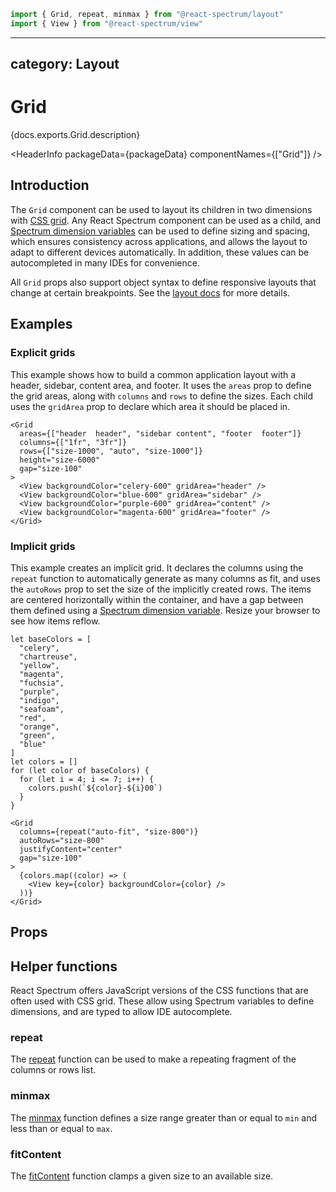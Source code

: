 <!-- Copyright 2020 Adobe. All rights reserved.
This file is licensed to you under the Apache License, Version 2.0 (the "License");
you may not use this file except in compliance with the License. You may obtain a copy
of the License at http://www.apache.org/licenses/LICENSE-2.0
Unless required by applicable law or agreed to in writing, software distributed under
the License is distributed on an "AS IS" BASIS, WITHOUT WARRANTIES OR REPRESENTATIONS
OF ANY KIND, either express or implied. See the License for the specific language
governing permissions and limitations under the License. -->



```jsx import
import { Grid, repeat, minmax } from "@react-spectrum/layout"
import { View } from "@react-spectrum/view"
```

---

## category: Layout

# Grid

<p>{docs.exports.Grid.description}</p>

<HeaderInfo packageData={packageData} componentNames={["Grid"]} />

## Introduction

The `Grid` component can be used to layout its children in two dimensions with
[CSS grid](https://developer.mozilla.org/en-US/docs/Web/CSS/CSS_Grid_Layout/Basic_Concepts_of_Grid_Layout).
Any React Spectrum component can be used as a child, and [Spectrum dimension variables](styling.html#dimension-values)
can be used to define sizing and spacing, which ensures consistency across applications, and allows the layout to adapt
to different devices automatically. In addition, these values can be autocompleted in many IDEs for convenience.

All `Grid` props also support object syntax to define responsive layouts that change at certain breakpoints.
See the [layout docs](layout.html#responsive-layout) for more details.

## Examples

### Explicit grids

This example shows how to build a common application layout with a header, sidebar, content area, and footer.
It uses the `areas` prop to define the grid areas, along with `columns` and `rows` to define the sizes.
Each child uses the `gridArea` prop to declare which area it should be placed in.

```tsx example
<Grid
  areas={["header  header", "sidebar content", "footer  footer"]}
  columns={["1fr", "3fr"]}
  rows={["size-1000", "auto", "size-1000"]}
  height="size-6000"
  gap="size-100"
>
  <View backgroundColor="celery-600" gridArea="header" />
  <View backgroundColor="blue-600" gridArea="sidebar" />
  <View backgroundColor="purple-600" gridArea="content" />
  <View backgroundColor="magenta-600" gridArea="footer" />
</Grid>
```

### Implicit grids

This example creates an implicit grid. It declares the columns using the `repeat` function to automatically generate
as many columns as fit, and uses the `autoRows` prop to set the size of the implicitly created rows. The items are
centered horizontally within the container, and have a gap between them defined
using a [Spectrum dimension variable](styling.html#dimension-values).
Resize your browser to see how items reflow.

```tsx import
let baseColors = [
  "celery",
  "chartreuse",
  "yellow",
  "magenta",
  "fuchsia",
  "purple",
  "indigo",
  "seafoam",
  "red",
  "orange",
  "green",
  "blue"
]
let colors = []
for (let color of baseColors) {
  for (let i = 4; i <= 7; i++) {
    colors.push(`${color}-${i}00`)
  }
}
```

```tsx example
<Grid
  columns={repeat("auto-fit", "size-800")}
  autoRows="size-800"
  justifyContent="center"
  gap="size-100"
>
  {colors.map((color) => (
    <View key={color} backgroundColor={color} />
  ))}
</Grid>
```

## Props

<PropTable component={docs.exports.Grid} links={docs.links} />

## Helper functions

React Spectrum offers JavaScript versions of the CSS functions that are often used with CSS grid.
These allow using Spectrum variables to define dimensions, and are typed to allow IDE autocomplete.

### repeat

The [repeat](https://developer.mozilla.org/en-US/docs/Web/CSS/repeat) function can be used to make
a repeating fragment of the columns or rows list.

<FunctionAPI function={docs.exports.repeat} links={docs.links} />

### minmax

The [minmax](https://developer.mozilla.org/en-US/docs/Web/CSS/minmax) function defines a size range
greater than or equal to `min` and less than or equal to `max`.

<FunctionAPI function={docs.exports.minmax} links={docs.links} />

### fitContent

The [fitContent](https://developer.mozilla.org/en-US/docs/Web/CSS/fit-content) function clamps a given
size to an available size.

<FunctionAPI function={docs.exports.fitContent} links={docs.links} />
